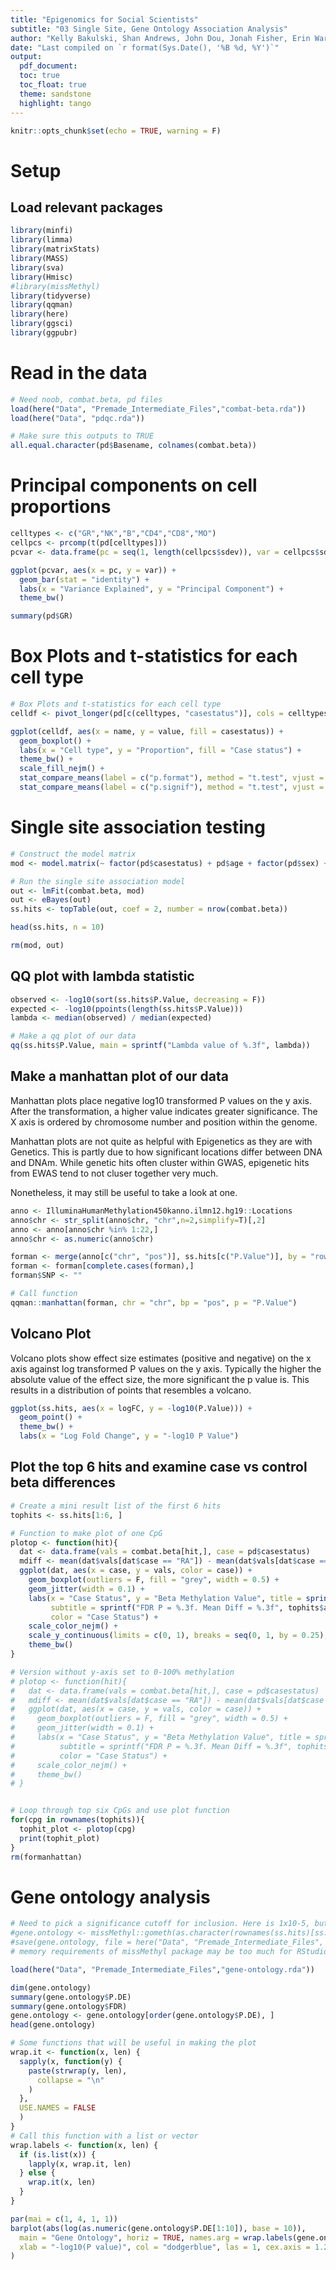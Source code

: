 ```yaml
---
title: "Epigenomics for Social Scientists"
subtitle: "03 Single Site, Gene Ontology Association Analysis"
author: "Kelly Bakulski, Shan Andrews, John Dou, Jonah Fisher, Erin Ware"
date: "Last compiled on `r format(Sys.Date(), '%B %d, %Y')`"
output: 
  pdf_document:
  toc: true
  toc_float: true
  theme: sandstone
  highlight: tango
---
```


```r
knitr::opts_chunk$set(echo = TRUE, warning = F)
```

# Setup

## Load relevant packages 

```r
library(minfi)
library(limma)
library(matrixStats)
library(MASS)
library(sva)
library(Hmisc)
#library(missMethyl)
library(tidyverse)
library(qqman)
library(here)
library(ggsci)
library(ggpubr)
```

# Read in the data

```r
# Need noob, combat.beta, pd files
load(here("Data", "Premade_Intermediate_Files","combat-beta.rda"))
load(here("Data", "pdqc.rda"))

# Make sure this outputs to TRUE
all.equal.character(pd$Basename, colnames(combat.beta))
```

# Principal components on cell proportions

```r
celltypes <- c("GR","NK","B","CD4","CD8","MO")
cellpcs <- prcomp(t(pd[celltypes]))
pcvar <- data.frame(pc = seq(1, length(cellpcs$sdev)), var = cellpcs$sdev^2 / sum(cellpcs$sdev^2))

ggplot(pcvar, aes(x = pc, y = var)) +
  geom_bar(stat = "identity") +
  labs(x = "Variance Explained", y = "Principal Component") +
  theme_bw()

summary(pd$GR)
```

# Box Plots and t-statistics for each cell type

```r
# Box Plots and t-statistics for each cell type
celldf <- pivot_longer(pd[c(celltypes, "casestatus")], cols = celltypes)

ggplot(celldf, aes(x = name, y = value, fill = casestatus)) +
  geom_boxplot() +
  labs(x = "Cell type", y = "Proportion", fill = "Case status") +
  theme_bw() + 
  scale_fill_nejm() +
  stat_compare_means(label = c("p.format"), method = "t.test", vjust = 20) +
  stat_compare_means(label = c("p.signif"), method = "t.test", vjust = 18) 
```

# Single site association testing

```r
# Construct the model matrix
mod <- model.matrix(~ factor(pd$casestatus) + pd$age + factor(pd$sex) + factor(pd$smoking) + pd$GR)

# Run the single site association model
out <- lmFit(combat.beta, mod)
out <- eBayes(out)
ss.hits <- topTable(out, coef = 2, number = nrow(combat.beta))

head(ss.hits, n = 10)

rm(mod, out)
```

## QQ plot with lambda statistic

```r
observed <- -log10(sort(ss.hits$P.Value, decreasing = F))
expected <- -log10(ppoints(length(ss.hits$P.Value)))
lambda <- median(observed) / median(expected)

# Make a qq plot of our data
qq(ss.hits$P.Value, main = sprintf("Lambda value of %.3f", lambda))
```

## Make a manhattan plot of our data

Manhattan plots place negative log10 transformed P values on the y axis. After the transformation, a higher value indicates greater significance. The X axis is ordered by chromosome number and position within the genome. 

Manhattan plots are not quite as helpful with Epigenetics as they are with Genetics. This is partly due to how significant locations differ between DNA and DNAm. While genetic hits often cluster within GWAS, epigenetic hits from EWAS tend to not cluser together very much.

Nonetheless, it may still be useful to take a look at one.

```r
anno <- IlluminaHumanMethylation450kanno.ilmn12.hg19::Locations
anno$chr <- str_split(anno$chr, "chr",n=2,simplify=T)[,2]
anno <- anno[anno$chr %in% 1:22,]
anno$chr <- as.numeric(anno$chr)

forman <- merge(anno[c("chr", "pos")], ss.hits[c("P.Value")], by = "row.names")
forman <- forman[complete.cases(forman),]
forman$SNP <- ""
```

```r
# Call function
qqman::manhattan(forman, chr = "chr", bp = "pos", p = "P.Value")
```

## Volcano Plot

Volcano plots show effect size estimates (positive and negative) on the x axis against log transformed P values on the y axis. Typically the higher the absolute value of the effect size, the more significant the p value is. This results in a distribution of points that resembles a volcano. 

```r
ggplot(ss.hits, aes(x = logFC, y = -log10(P.Value))) +
  geom_point() +
  theme_bw() +
  labs(x = "Log Fold Change", y = "-log10 P Value")
```


## Plot the top 6 hits and examine case vs control beta differences

```r
# Create a mini result list of the first 6 hits
tophits <- ss.hits[1:6, ]

# Function to make plot of one CpG
plotop <- function(hit){
  dat <- data.frame(vals = combat.beta[hit,], case = pd$casestatus)
  mdiff <- mean(dat$vals[dat$case == "RA"]) - mean(dat$vals[dat$case == "Control"])
  ggplot(dat, aes(x = case, y = vals, color = case)) +
    geom_boxplot(outliers = F, fill = "grey", width = 0.5) +
    geom_jitter(width = 0.1) +
    labs(x = "Case Status", y = "Beta Methylation Value", title = sprintf("Probe %s", hit),
         subtitle = sprintf("FDR P = %.3f. Mean Diff = %.3f", tophits$adj.P.Val[rownames(tophits) == hit], mdiff),
         color = "Case Status") +
    scale_color_nejm() +
    scale_y_continuous(limits = c(0, 1), breaks = seq(0, 1, by = 0.25), labels = c("0", "25", "50", "75", "100")) +
    theme_bw()
}

# Version without y-axis set to 0-100% methylation
# plotop <- function(hit){
#   dat <- data.frame(vals = combat.beta[hit,], case = pd$casestatus)
#   mdiff <- mean(dat$vals[dat$case == "RA"]) - mean(dat$vals[dat$case == "Control"])
#   ggplot(dat, aes(x = case, y = vals, color = case)) +
#     geom_boxplot(outliers = F, fill = "grey", width = 0.5) +
#     geom_jitter(width = 0.1) +
#     labs(x = "Case Status", y = "Beta Methylation Value", title = sprintf("Probe %s", hit),
#          subtitle = sprintf("FDR P = %.3f. Mean Diff = %.3f", tophits$adj.P.Val[rownames(tophits) == hit], mdiff),
#          color = "Case Status") +
#     scale_color_nejm() +
#     theme_bw()
# }


# Loop through top six CpGs and use plot function
for(cpg in rownames(tophits)){
  tophit_plot <- plotop(cpg)
  print(tophit_plot)
}
rm(formanhattan)
```

# Gene ontology analysis

```r
# Need to pick a significance cutoff for inclusion. Here is 1x10-5, but may need to be flexible with data.
#gene.ontology <- missMethyl::gometh(as.character(rownames(ss.hits)[ss.hits$P.Value < 1e-5]), all.cpg = as.character(rownames(ss.hits)), plot.bias = FALSE, prior.prob = TRUE)
#save(gene.ontology, file = here("Data", "Premade_Intermediate_Files", "gene-ontology.rda"))
# memory requirements of missMethyl package may be too much for RStudio cloud, load the premade gene.ontology object:

load(here("Data", "Premade_Intermediate_Files","gene-ontology.rda"))

dim(gene.ontology)
summary(gene.ontology$P.DE)
summary(gene.ontology$FDR)
gene.ontology <- gene.ontology[order(gene.ontology$P.DE), ]
head(gene.ontology)
```

```r
# Some functions that will be useful in making the plot
wrap.it <- function(x, len) {
  sapply(x, function(y) {
    paste(strwrap(y, len),
      collapse = "\n"
    )
  },
  USE.NAMES = FALSE
  )
}
# Call this function with a list or vector
wrap.labels <- function(x, len) {
  if (is.list(x)) {
    lapply(x, wrap.it, len)
  } else {
    wrap.it(x, len)
  }
}

par(mai = c(1, 4, 1, 1))
barplot(abs(log(as.numeric(gene.ontology$P.DE[1:10]), base = 10)),
  main = "Gene Ontology", horiz = TRUE, names.arg = wrap.labels(gene.ontology$TERM[1:10], 50),
  xlab = "-log10(P value)", col = "dodgerblue", las = 1, cex.axis = 1.2, cex.main = 1.4, cex.lab = 1, cex.names = 1, space = 0.4, xlim = c(0, 5)
)
```
